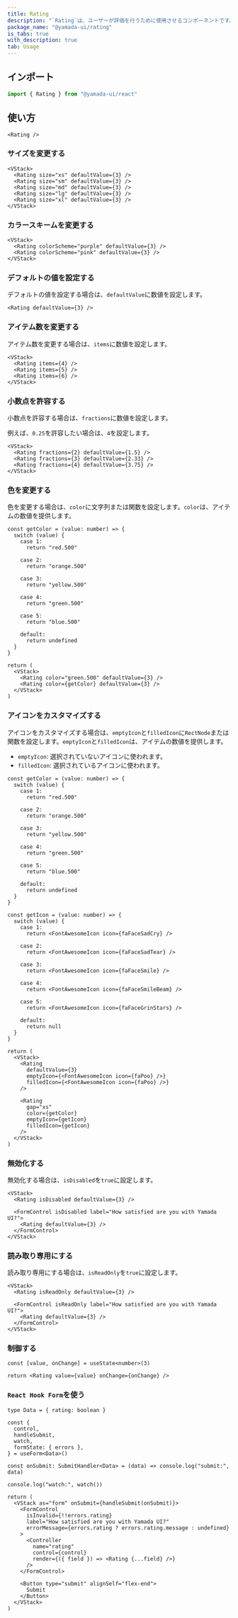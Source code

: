 ```yaml
---
title: Rating
description: "`Rating`は、ユーザーが評価を行うために使用させるコンポーネントです。"
package_name: "@yamada-ui/rating"
is_tabs: true
with_description: true
tab: Usage
---
```


## インポート

```ts
import { Rating } from "@yamada-ui/react"
```

## 使い方

```tsx
<Rating />
```

### サイズを変更する

```tsx
<VStack>
  <Rating size="xs" defaultValue={3} />
  <Rating size="sm" defaultValue={3} />
  <Rating size="md" defaultValue={3} />
  <Rating size="lg" defaultValue={3} />
  <Rating size="xl" defaultValue={3} />
</VStack>
```

### カラースキームを変更する

```tsx
<VStack>
  <Rating colorScheme="purple" defaultValue={3} />
  <Rating colorScheme="pink" defaultValue={3} />
</VStack>
```

### デフォルトの値を設定する

デフォルトの値を設定する場合は、`defaultValue`に数値を設定します。

```tsx
<Rating defaultValue={3} />
```

### アイテム数を変更する

アイテム数を変更する場合は、`items`に数値を設定します。

```tsx
<VStack>
  <Rating items={4} />
  <Rating items={5} />
  <Rating items={6} />
</VStack>
```

### 小数点を許容する

小数点を許容する場合は、`fractions`に数値を設定します。

例えば、`0.25`を許容したい場合は、`4`を設定します。

```tsx
<VStack>
  <Rating fractions={2} defaultValue={1.5} />
  <Rating fractions={3} defaultValue={2.33} />
  <Rating fractions={4} defaultValue={3.75} />
</VStack>
```

### 色を変更する

色を変更する場合は、`color`に文字列または関数を設定します。`color`は、アイテムの数値を提供します。

```tsx functional=true
const getColor = (value: number) => {
  switch (value) {
    case 1:
      return "red.500"

    case 2:
      return "orange.500"

    case 3:
      return "yellow.500"

    case 4:
      return "green.500"

    case 5:
      return "blue.500"

    default:
      return undefined
  }
}

return (
  <VStack>
    <Rating color="green.500" defaultValue={3} />
    <Rating color={getColor} defaultValue={3} />
  </VStack>
)
```

### アイコンをカスタマイズする

アイコンをカスタマイズする場合は、`emptyIcon`と`filledIcon`に`RectNode`または関数を設定します。`emptyIcon`と`filledIcon`は、アイテムの数値を提供します。

- `emptyIcon`: 選択されていないアイコンに使われます。
- `filledIcon`: 選択されているアイコンに使われます。

```tsx functional=true
const getColor = (value: number) => {
  switch (value) {
    case 1:
      return "red.500"

    case 2:
      return "orange.500"

    case 3:
      return "yellow.500"

    case 4:
      return "green.500"

    case 5:
      return "blue.500"

    default:
      return undefined
  }
}

const getIcon = (value: number) => {
  switch (value) {
    case 1:
      return <FontAwesomeIcon icon={faFaceSadCry} />

    case 2:
      return <FontAwesomeIcon icon={faFaceSadTear} />

    case 3:
      return <FontAwesomeIcon icon={faFaceSmile} />

    case 4:
      return <FontAwesomeIcon icon={faFaceSmileBeam} />

    case 5:
      return <FontAwesomeIcon icon={faFaceGrinStars} />

    default:
      return null
  }
}

return (
  <VStack>
    <Rating
      defaultValue={3}
      emptyIcon={<FontAwesomeIcon icon={faPoo} />}
      filledIcon={<FontAwesomeIcon icon={faPoo} />}
    />

    <Rating
      gap="xs"
      color={getColor}
      emptyIcon={getIcon}
      filledIcon={getIcon}
    />
  </VStack>
)
```

### 無効化する

無効化する場合は、`isDisabled`を`true`に設定します。

```tsx
<VStack>
  <Rating isDisabled defaultValue={3} />

  <FormControl isDisabled label="How satisfied are you with Yamada UI?">
    <Rating defaultValue={3} />
  </FormControl>
</VStack>
```

### 読み取り専用にする

読み取り専用にする場合は、`isReadOnly`を`true`に設定します。

```tsx
<VStack>
  <Rating isReadOnly defaultValue={3} />

  <FormControl isReadOnly label="How satisfied are you with Yamada UI?">
    <Rating defaultValue={3} />
  </FormControl>
</VStack>
```

### 制御する

```tsx functional=true
const [value, onChange] = useState<number>(3)

return <Rating value={value} onChange={onChange} />
```

### `React Hook Form`を使う

```tsx functional=true
type Data = { rating: boolean }

const {
  control,
  handleSubmit,
  watch,
  formState: { errors },
} = useForm<Data>()

const onSubmit: SubmitHandler<Data> = (data) => console.log("submit:", data)

console.log("watch:", watch())

return (
  <VStack as="form" onSubmit={handleSubmit(onSubmit)}>
    <FormControl
      isInvalid={!!errors.rating}
      label="How satisfied are you with Yamada UI?"
      errorMessage={errors.rating ? errors.rating.message : undefined}
    >
      <Controller
        name="rating"
        control={control}
        render={({ field }) => <Rating {...field} />}
      />
    </FormControl>

    <Button type="submit" alignSelf="flex-end">
      Submit
    </Button>
  </VStack>
)
```
